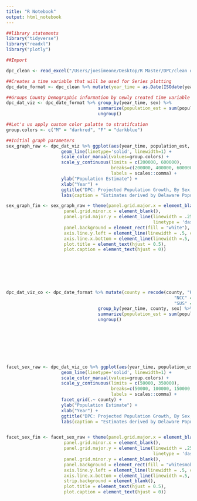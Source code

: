 ```yaml
---
title: "R Notebook"
output: html_notebook
---
```



```r
##library statements
library("tidyverse")
library("readxl") 
library("plotly")

##Import

dpc_clean <- read_excel("/Users/joesimeone/Desktop/R Master/DPC/clean data/DPC_Tidy_2022_EST.xlsx")
```

```r
##Creates a time variable that will be used for Series plotting 
dpc_date_format <- dpc_clean %>% mutate(year_time = as.Date(ISOdate(year, 1, 1)))
```


```r
##Groups County Demographic information by newly created time variable
dpc_dat_viz <- dpc_date_format %>% group_by(year_time, sex) %>% 
                                   summarize(population_est = sum(population_est)) %>%
                                   ungroup()

```


```r

##Let's us apply custom color palatte to stratifcation
group.colors <- c("M" = "darkred", "F" = "darkblue")

##Initial graph parameters
sex_graph_raw <- dpc_dat_viz %>% ggplot(aes(year_time, population_est, group = sex, color=sex)) +
                     geom_line(linetype='solid', linewidth=1) +  
                     scale_color_manual(values=group.colors) +
                     scale_y_continuous(limits = c(200000, 600000),
                                        breaks=c(200000, 400000, 600000),
                                        labels = scales::comma) +
                     ylab("Population Estimate") + 
                     xlab("Year") + 
                     ggtitle("DPC: Projected Population Growth, By Sex, 2010 - 2050")+
                     labs(caption = "Estimates derived by Delaware Population Consortium as of October 2022")

sex_graph_fin <- sex_graph_raw + theme(panel.grid.major.x = element_blank(), 
                      panel.grid.minor.x = element_blank(),
                      panel.grid.major.y = element_line(linewidth = .25, color= "gray", 
                                                        linetype = 'dashed' ),
                      panel.background = element_rect(fill = "white"), 
                      axis.line.y.left = element_line(linewidth = .5, color="black"),                        
                      axis.line.x.bottom = element_line(linewidth =.5, color = "black"),
                      plot.title = element_text(hjust = 0.5),
                      plot.caption = element_text(hjust = 0))

                          
                        
                            

                    
```

```r
dpc_dat_viz_co <- dpc_date_format %>% mutate(county = recode(county, "K" = "Kent County",
                                                                "NCC" = "New Castle County",
                                                                "SUS" = "Sussex County")) %>% 
                                   group_by(year_time, county, sex) %>% 
                                   summarize(population_est = sum(population_est)) %>%
                                   ungroup() 





  
  
```

```r

facet_sex_raw <- dpc_dat_viz_co %>% ggplot(aes(year_time, population_est, group = sex, color=sex)) +
                     geom_line(linetype='solid', linewidth=1) +  
                     scale_color_manual(values=group.colors) +
                     scale_y_continuous(limits = c(50000, 350000),
                                        breaks=c(50000, 100000, 150000, 200000, 250000, 300000, 350000),
                                        labels = scales::comma) +
                     facet_grid(.~ county) +
                     ylab("Population Estimate") + 
                     xlab("Year") + 
                     ggtitle("DPC: Projected Population Growth, By Sex, 2010 - 2050")+
                     labs(caption = "Estimates derived by Delaware Population Consortium as of October 2022")


facet_sex_fin <- facet_sex_raw + theme(panel.grid.major.x = element_blank(), 
                      panel.grid.minor.x = element_blank(),
                      panel.grid.major.y = element_line(linewidth = .25, color= "gray", 
                                                        linetype = 'dashed' ),
                      panel.grid.minor.y = element_blank(),
                      panel.background = element_rect(fill = "whitesmoke"), 
                      axis.line.y.left = element_line(linewidth = .5, color="black"),
                      axis.line.x.bottom = element_line(linewidth =.5, color = "black"),
                      strip.background = element_blank(),
                      plot.title = element_text(hjust = 0.5),
                      plot.caption = element_text(hjust = 0))

```

